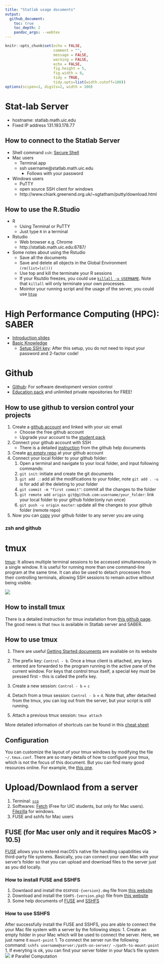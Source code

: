 ```yaml
---
title: "Statlab usage documents"
output:
  github_document:
    toc: true
    toc_depth: 2
    pandoc_args: --webtex
---
```


```r
knitr::opts_chunk$set(echo = FALSE, 
                      comment = "", 
                      message = FALSE, 
                      warning = FALSE, 
                      echo = FALSE, 
                      fig.height = 5,
                      fig.width = 8,
                      tidy = TRUE,
                      tidy.opts=list(width.cutoff=100))
options(scipen=1, digits=2, width = 100)
```

# Stat-lab Server 

* hostname: statlab.math.uic.edu 
* Fixed IP address 131.193.178.77

## How to connect to the Statlab Server
* Shell command `ssh`: [Secure Shell](https://en.wikipedia.org/wiki/Secure_Shell)
* Mac users 
    + Terminal.app
    + ssh username@statlab.math.uic.edu
        + Follows with your password
* Windows users 
    + PuTTY
    + open source SSH client for windows
    + http://www.chiark.greenend.org.uk/~sgtatham/putty/download.html
    
## How to use the R.Studio 
* R 
    + Using Terminal or PuTTY 
    + Just type `R` in a terminal 
* Rstudio 
    + Web browser e.g. Chrome 
    + http://statlab.math.uic.edu:8787/
* Some notes about using the Rstudio 
    + Save all the documents 
    + Save and delete all objects in the Global Environment `(rm(list=ls()))`
    + Use top and kill the terminate your R sessions
    + If your Rsutdio freezes, you could use [`killall -u USERNAME`](https://linux.die.net/man/1/killall). Note that `killall` will only terminate your own processes.
    + Mointor your running script and the usage of the server, you could use [`htop`](https://hisham.hm/htop/)

# High Performance Computing (HPC): SABER
- [Introduction slides](https://acer.uic.edu/wp-content/uploads/sites/421/2020/01/Introduction_to_Extreme.pdf)
- [Basic Knowledge](https://confluence.acer.uic.edu/display/KB/)  
    - [Setup SSH key](https://confluence.acer.uic.edu/display/KB/Setting+up+SSH+Keys): After this setup, you do not need to input your password and 2-factor code!

# Github

- [Github](https://github.com/): For software development version control 
- [Education pack](https://help.github.com/en/github/teaching-and-learning-with-github-education/about-github-education) and unlimited private repositories for FREE!

## How to use github to version control your projects
1. Create a [github account](https://github.com/) and linked with your uic email
    - Choose the free github account 
    - Upgrade your account to the [student pack](https://education.github.com/students)
2. Connect your github account with SSH 
    - There is a detailed [instruction](https://help.github.com/en/github/authenticating-to-github/connecting-to-github-with-ssh) from the github help documents
3. Create [an empty repo](https://help.github.com/en/enterprise/2.13/user/articles/creating-a-new-repository) at your github account
4. Connect your local folder to your github folder:
    1. Open a terminal and navigate to your local folder, and input following commands:
    1. `git init`: initiate and create the git documents
    1. `git add .`: add all the modifications to your folder, note `git add . -u` is for add all the deleting to your folder
    1. `git commit -m "first commit"`: commit all the changes to the folder 
    1. `git remote add origin git@github.com:username/your_folder`: link your local folder to your github folder(only run once)
    1. `git push -u origin master`: update all the changes to your github folder (remote repo)
5. Now you can [copy](https://help.github.com/en/github/creating-cloning-and-archiving-repositories/cloning-a-repository) your github folder to any server you are using
    

### zsh and github 

# tmux

[tmux](https://github.com/tmux/tmux/wiki): It allows multiple terminal sessions to be accessed simultaneously in a single window. It is useful for running more than one command-line program at the same time. It can also be used to detach processes from their controlling terminals, allowing SSH sessions to remain active without being visible. 

![](https://www.perl.com/images/an-introduction-to-tmux/tmux-panes.png)

## How to install tmux 

There is a detailed instruction for tmux installation from [this github page](https://github.com/tmux/tmux/wiki/Installing). The good news is that `tmux` is available in Statlab server and SABER. 

## How to use tmux
1. There are useful [Getting Started documents](https://github.com/tmux/tmux/wiki/Getting-Started) are available on its website

1. The prefix key: `Control - b`. Once a tmux client is attached, any keys entered are forwarded to the program running in the active pane of the current window. For keys that control tmux itself, a special key must be pressed first - this is called the prefix key.
1. Create a new session: `Control - b` + `c`
1. Detach from a tmux session: `Control - b` + `d`. Note that, after detached from the tmux, you can log out from the server, but your script is still running.
1. Attach a previous tmux session: `tmux attach`

More detailed information of shortcuts can be found in this [cheat sheet](https://tmuxcheatsheet.com/)

## Configuration
You can customize the layout of your tmux windows by modifying the file `~/.tmux.conf`. There are so many details of how to configure your tmux, which is not the focus of this document. But you can find many good resources online. For example, the [this one](https://coderwall.com/p/ca5cuw/customize-your-tmux). 

# Upload/Downlaod from a server

1. Terminal: [`scp`](https://osxdaily.com/2016/11/07/download-file-from-server-scp-ssh/)
1. Solftwares: [Fetch](https://webstore.illinois.edu/shop/product.aspx?zpid=1244) (Free for UIC students, but only for Mac users). [Filezilla](https://filezilla-project.org/download.php?platform=win64) for windows.
1. FUSE and sshfs for Mac users

## FUSE (for Mac user only and it requires MacOS > 10.5)

[FUSE](https://osxfuse.github.io/) allows you to extend macOS's native file handling capabilities via third-party file systems. Basically, you can connect your own Mac with your server's folder so that you can upload and download files to the server just as you did locally. 

### How to install FUSE and SSHFS
1. Downlaod and install the `OSXFUSE-{version}.dmg` file from [this website](https://osxfuse.github.io/)
2. Download and install the `SSHFS-{version.pkg}` file from [this website](https://osxfuse.github.io/)
3. Some help documents of [FUSE](https://github.com/osxfuse/osxfuse/wiki/FAQ) and [SSHFS](https://github.com/osxfuse/osxfuse/wiki/SSHFS)

### How to use SSHFS
After successfully install the FUSE and SSHFS, you are able to connect the your Mac file system with a server by the following steps:
1. Create an empty folder in your Mac which will be used to connect the server. Here, we just name it `mount-point`
1. To connect the server run the following command: `sshfs username@server:/path-on-server/ ~/path-to-mount-point`
1. If everyting is ok, you can find your server folder in your Mac's file system
![]("SSHFS.png")
# Parallel Computation
